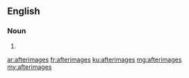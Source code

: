 ==English==

===Noun===
{{head|en|noun plural form}}

# {{plural of|afterimage|lang=en}}

[[ar:afterimages]]
[[fr:afterimages]]
[[ku:afterimages]]
[[mg:afterimages]]
[[my:afterimages]]